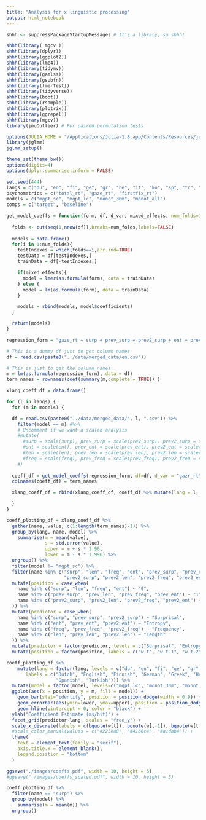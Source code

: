 ```yaml
---
title: "Analysis for x linguistic processing"
output: html_notebook
---
```


```r
shhh <- suppressPackageStartupMessages # It's a library, so shhh!

shhh(library( mgcv ))
shhh(library(dplyr))
shhh(library(ggplot2))
shhh(library(lme4))
shhh(library(tidymv))
shhh(library(gamlss))
shhh(library(gsubfn))
shhh(library(lmerTest))
shhh(library(tidyverse))
shhh(library(boot))
shhh(library(rsample))
shhh(library(plotrix))
shhh(library(ggrepel))
shhh(library(mgcv))
library(jmuOutlier) # For paired permutation tests

options(JULIA_HOME = "/Applications/Julia-1.8.app/Contents/Resources/julia/bin/")
library(jglmm)
jglmm_setup()

theme_set(theme_bw())
options(digits=4)
options(dplyr.summarise.inform = FALSE)
```

```r

set.seed(444)
langs = c("du", "en", "fi", "ge", "gr", "he", "it", "ko", "sp", "tr", "ru")
psychometrics = c("total_rt", "gaze_rt", "firstfix_rt")
models = c("mgpt_sc", "mgpt_lc", "monot_30m", "monot_all")
comps = c("target", "baseline")

```

```r

get_model_coeffs = function(form, df, d_var, mixed_effects, num_folds=10){
  
  folds <- cut(seq(1,nrow(df)),breaks=num_folds,labels=FALSE)
  
  models = data.frame()
  for(i in 1:num_folds){
    testIndexes = which(folds==i,arr.ind=TRUE)
    testData = df[testIndexes,]
    trainData = df[-testIndexes,]

    if(mixed_effects){
      model = lmer(as.formula(form), data = trainData)
    } else {
      model = lm(as.formula(form), data = trainData)
    }

    models = rbind(models, model$coefficients)
  }

  return(models)
}

```


```r

regression_form = "gaze_rt ~ surp + prev_surp + prev2_surp + ent + prev_ent + prev2_ent + freq + len + prev_freq + prev_len + prev2_freq + prev2_len"

# This is a dummy df just to get column names
df = read.csv(paste0("../data/merged_data/en.csv"))

# This is just to get the column names
m = lm(as.formula(regression_form), data = df)
term_names = rownames(coef(summary(m,complete = TRUE)) )

xlang_coeff_df = data.frame()

for (l in langs) {
  for (m in models) {

  df = read.csv(paste0("../data/merged_data/", l, ".csv")) %>%
    filter(model == m) #%>%
    # Uncomment if we want a scaled analysis
    #mutate(
      #surp = scale(surp), prev_surp = scale(prev_surp), prev2_surp = scale(prev2_surp),
      #ent = scale(ent), prev_ent = scale(prev_ent), prev2_ent = scale(prev2_ent),
      #len = scale(len), prev_len = scale(prev_len), prev2_len = scale(prev2_len),
      #freq = scale(freq), prev_freq = scale(prev_freq), prev2_freq = scale(prev2_freq)
    #)
  
  coeff_df = get_model_coeffs(regression_form, df=df, d_var = "gazr_rt", mixed_effects = F)
  colnames(coeff_df) = term_names

  xlang_coeff_df = rbind(xlang_coeff_df, coeff_df %>% mutate(lang = l, model = m))

  }
}

```

```r

coeff_plotting_df = xlang_coeff_df %>%
  gather(name, value, c(1:length(term_names)-1)) %>%
  group_by(lang, name, model) %>%
    summarise(m = mean(value),
              s = std.error(value),
              upper = m + s * 1.96,
              lower = m - s * 1.996) %>%
  ungroup() %>%
  filter(model != "mgpt_sc") %>%
  filter(name %in% c("surp", "len", "freq", "ent", "prev_surp", "prev_ent", "prev_freq", "prev_len",
                     "prev2_surp", "prev2_len", "prev2_freq", "prev2_ent")) %>%
  mutate(position = case_when(
    name %in% c("surp", "len", "freq", "ent") ~ "0",
    name %in% c("prev_surp", "prev_len", "prev_freq", "prev_ent") ~ "1",
    name %in% c("prev2_surp", "prev2_len", "prev2_freq", "prev2_ent") ~ "2"
  )) %>%
  mutate(predictor = case_when(
    name %in% c("surp", "prev_surp", "prev2_surp") ~ "Surprisal",
    name %in% c("ent", "prev_ent", "prev2_ent") ~ "Entropy",
    name %in% c("freq", "prev_freq", "prev2_freq") ~ "Frequency",
    name %in% c("len", "prev_len", "prev2_len") ~ "Length"
  )) %>%
  mutate(predictor = factor(predictor, levels = c("Surprisal", "Entropy", "Frequency", "Length"))) %>%
  mutate(position = factor(position, labels = c("w t", "w t-1", "w t-2"), levels = c("0", "1", "2")))
```



```r
coeff_plotting_df %>%
    mutate(lang = factor(lang, levels = c("du", "en", "fi", "ge", "gr", "he", "it", "ko", "ru", "sp", "tr"),
       labels = c("Dutch", "English", "Finnish", "German", "Greek", "Hebrew", "Italian", "Korean", "Russian",
                  "Spanish", "Turkish"))) %>%
  mutate(model = factor(model, levels=c("mgpt_lc", "monot_30m", "monot_all"), labels = c("mGPT(long)", "monoT(30m)", "monoT(all)"))) %>%
  ggplot(aes(x = position, y = m, fill = model)) +
    geom_bar(stat="identity", position = position_dodge(width = 0.9)) +
    geom_errorbar(aes(ymin=lower, ymax=upper), position = position_dodge(width = 0.9), width = 0.1) +
    geom_hline(yintercept = 0, color = "black") +
  ylab("Coefficient Estimate (ms/bit)") +
  facet_grid(predictor~lang, scales = "free_y") +
  scale_x_discrete(labels = c(bquote(w[t]), bquote(w[t-1]), bquote(w[t-2]))) +
  #scale_color_manual(values = c("#225ea8", "#41b6c4", "#a1dab4")) +
  theme(
    text = element_text(family = "serif"),
    axis.title.x = element_blank(),
    legend.position = "bottom"
  )

ggsave("./images/coeffs.pdf", width = 10, height = 5)
#ggsave("./images/coeffs_scaled.pdf", width = 10, height = 5)


```
```r
coeff_plotting_df %>%
  filter(name == "surp") %>%
  group_by(model) %>%
    summarise(m = mean(m)) %>%
  ungroup()

```










